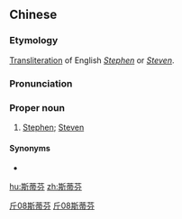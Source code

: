 ==Chinese==
{{zh-forms|gloss=-}}

===Etymology===
[[transliteration|Transliteration]] of English ''[[Stephen]]'' or ''[[Steven]]''.

===Pronunciation===
{{zh-pron
|m=Sīdìfēn
|cat=pn
}}

===Proper noun===
{{zh-proper noun}}

# [[Stephen]]; [[Steven]]

====Synonyms====
* {{l|zh|史蒂文}}

[[Category:Mandarin terms derived from English|斤08斯蒂芬]]
[[Category:zh:English male given names|斤08斯蒂芬]]

[[hu:斯蒂芬]]
[[zh:斯蒂芬]]